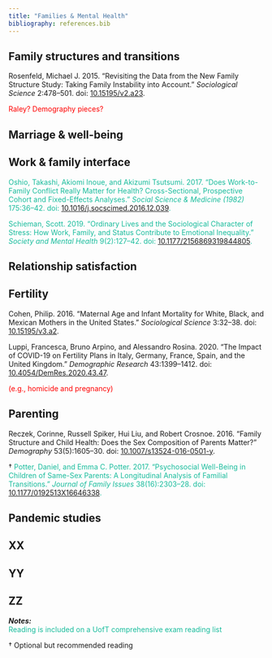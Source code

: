 ```yaml
---
title: "Families & Mental Health"
bibliography: references.bib
---
```


## Family structures and transitions

Rosenfeld, Michael J. 2015. “Revisiting the Data from the New Family Structure Study: Taking Family Instability into Account.” *Sociological Science* 2:478–501. doi: [10.15195/v2.a23](https://doi.org/10.15195/v2.a23).

[Raley? Demography pieces?]{style="color:red;"}

## Marriage & well-being

## Work & family interface

[Oshio, Takashi, Akiomi Inoue, and Akizumi Tsutsumi. 2017. “Does Work-to-Family Conflict Really Matter for Health? Cross-Sectional, Prospective Cohort and Fixed-Effects Analyses.” *Social Science & Medicine (1982)* 175:36–42. doi: [10.1016/j.socscimed.2016.12.039](https://doi.org/10.1016/j.socscimed.2016.12.039).]{style="color:#18BC9C;"}

[Schieman, Scott. 2019. “Ordinary Lives and the Sociological Character of Stress: How Work, Family, and Status Contribute to Emotional Inequality.” *Society and Mental Health* 9(2):127–42. doi: [10.1177/2156869319844805](https://doi.org/10.1177/2156869319844805).]{style="color:#18BC9C;"}

## Relationship satisfaction

## Fertility

Cohen, Philip. 2016. “Maternal Age and Infant Mortality for White, Black, and Mexican Mothers in the United States.” *Sociological Science* 3:32–38. doi: [10.15195/v3.a2](https://doi.org/10.15195/v3.a2).

Luppi, Francesca, Bruno Arpino, and Alessandro Rosina. 2020. “The Impact of COVID-19 on Fertility Plans in Italy, Germany, France, Spain, and the United Kingdom.” *Demographic Research* 43:1399–1412. doi: [10.4054/DemRes.2020.43.47](https://doi.org/10.4054/DemRes.2020.43.47).

[(e.g., homicide and pregnancy)]{style="color:red;"}

## Parenting

Reczek, Corinne, Russell Spiker, Hui Liu, and Robert Crosnoe. 2016. “Family Structure and Child Health: Does the Sex Composition of Parents Matter?” *Demography* 53(5):1605–30. doi: [10.1007/s13524-016-0501-y](https://doi.org/10.1007/s13524-016-0501-y).

† [Potter, Daniel, and Emma C. Potter. 2017. “Psychosocial Well-Being in Children of Same-Sex Parents: A Longitudinal Analysis of Familial Transitions.” *Journal of Family Issues* 38(16):2303–28. doi: [10.1177/0192513X16646338](https://doi.org/10.1177/0192513X16646338).]{style="color:#18BC9C;"}

## Pandemic studies

## XX

## YY

## ZZ

***Notes:***\
[Reading is included on a UofT comprehensive exam reading list]{style="color:#18BC9C;"}

† Optional but recommended reading
